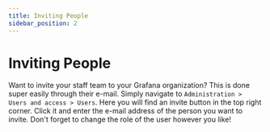```yaml
---
title: Inviting People
sidebar_position: 2
---
```


# Inviting People

Want to invite your staff team to your Grafana organization? This is done super easily through their e-mail. Simply navigate to `Administration > Users and access > Users`.
Here you will find an invite button in the top right corner. Click it and enter the e-mail address of the person you want to invite. Don't forget to change the role of the user however you like!
<CardImage cardImageUrl="https://media.qbox.re/image/u-j78ax9YCUmTC_gERVzKK9Bpf92OqTFT.png" />
<CardImage cardImageUrl="https://media.qbox.re/image/4Mp6VL42Or2Rb25v1cKQ2vLYFRimsxw8vRnRr.png" />